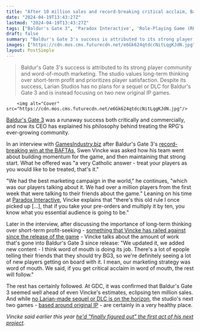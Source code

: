 ```yaml
---
title: "After 10 million sales and record-breaking critical acclaim, Baldur's Gate 3 CEO explains the secret to the RPG's success: 'Treat your players as you would like to be treated'"
date: "2024-04-19T13:43:27Z"
lastmod: "2024-04-19T13:43:27Z"
tags: ["Baldur's Gate 3", 'Paradox Interactive', 'Role-Playing Game (RPG)']
draft: false
summary: "Baldur's Gate 3's success is attributed to its strong player community and word-of-mouth marketing. The studio values long-term thinking over short-term profit and prioritizes player satisfaction. Despite its success, Larian Studios has no plans for a sequel or DLC for Baldur's Gate 3 and is instead focusing on two new original IP games."
images: ["https://cdn.mos.cms.futurecdn.net/e6Gk624qtdccNitLqgKJdN.jpg"]
layout: PostSimple
---
```

> Baldur's Gate 3's success is attributed to its strong player community and word-of-mouth marketing. The studio values long-term thinking over short-term profit and prioritizes player satisfaction. Despite its success, Larian Studios has no plans for a sequel or DLC for Baldur's Gate 3 and is instead focusing on two new original IP games.


        <img alt="Cover" src="https://cdn.mos.cms.futurecdn.net/e6Gk624qtdccNitLqgKJdN.jpg"/>
        
[Baldur's Gate 3](https://www.gamesradar.com/baldurs-gate-3-guide/) was a runaway success both critically and commercially, and now its CEO has explained his philosophy behind treating the RPG's ever-growing community.

In an interview with [GamesIndustry.biz](https://www.gamesindustry.biz/larian-after-baldurs-gate-3-we-have-ambitions-to-make-really-good-rpgs-and-thats-sufficient) after Baldur's Gate 3's [record-breaking win at the BAFTAs](https://www.gamesradar.com/baldurs-gate-3-passes-elden-ring-and-breath-of-the-wild-to-become-first-game-to-win-all-five-major-goty-awards/), Swen Vincke was asked how his team went about building momentum for the game, and then maintaining that strong start. What he offered was "a very Catholic answer - treat your players as you would like to be treated, that's it."

"We had the best marketing campaign in the world," he continues, "which was our players talking about it. We had over a million players from the first week that were talking to their friends about the game." Leaning on his time at [Paradox Interactive](https://www.gamesradar.com/uk/tag/paradox-interactive/), Vincke explains that "there's this old rule I once picked up [...], that if you take your pre-orders and multiply it by ten, you know what you essential audience is going to be."

Later in the interview, after discussing the importance of long-term thinking over short-term profit-seeking - [something that Vincke has railed against since the release of the game](https://www.gamesradar.com/baldurs-gate-3-boss-tells-layoff-happy-publishers-to-stop-trying-to-double-their-money-and-instead-respect-the-people-making-the-games/) - Vincke talks about the amount of work that's gone into Baldur's Gate 3 since release: "We updated it, we added new content - I think word of mouth is doing its job. There's a lot of epople telling their friends that they should try BG3, so we're definitely seeing a lot of new players getting on board with it. I mean, our marketing strategy was word of mouth. We said, if you get critical acclaim in word of mouth, the rest will follow."

The rest has certainly followed. At GDC, it was confirmed that Baldur's Gate 3 seemed well ahead of even Vincke's estimates, eclipsing ten million sales. And while [no Larian-made sequel or DLC is on the horizon](https://www.gamesradar.com/larian-is-done-with-baldurs-gate-3-and-dandd-and-wont-make-baldurs-gate-4-well-forever-be-proud-of-it-but-were-not-going-to-continue-in-it/), the studio's next two games - [based around original IP](https://www.gamesradar.com/after-leaving-dandd-behind-baldurs-gate-3-dev-confirms-its-next-two-projects-are-original-ip-which-could-be-good-news-for-fans-of-its-long-running-rpg-series/) - are certainly in a very healthy place.

*Vincke said earlier this year *[<em>he'd "finally figured out" the first act of his next project</em>](https://www.gamesradar.com/baldurs-gate-3-director-says-hes-finally-figured-out-the-first-act-of-his-next-project/)*.* 
        
